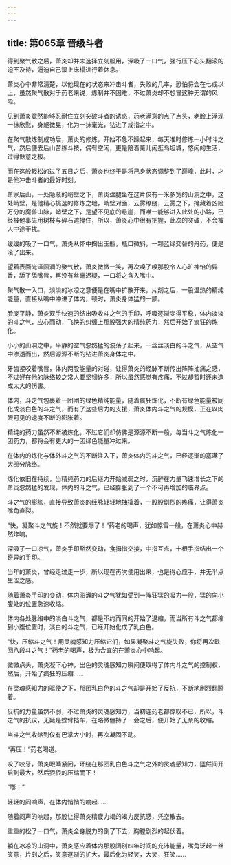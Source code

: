 ```yaml
---
---
---
```

title: 第065章 晋级斗者
---



得到聚气散之后，萧炎却并未选择立刻服用，深吸了一口气，强行压下心头翻滚的迫不及待，逼迫自己滚上床榻进行着休息。

萧炎心中非常清楚，以他现在的状态来冲击斗者，失败的几率，恐怕将会在七成以上，虽然聚气散对于药老来说，炼制并不困难，不过萧炎却不想冒这种无谓的风险。

见到萧炎竟然能够忍耐住立刻突破斗者的诱惑，药老满意的点了点头，老脸上浮现一抹欣慰，身躯微晃，化为一抹毫光，钻进了戒指之中。

在聚气散炼制成功后，萧炎的修炼，开始不急不躁起来，每天准时修炼一小时斗之气，然后便去后山苦练斗技，偶有空闲，更是陪着薰儿闲逛乌坦城，悠闲的生活，过得惬意之极。

而在这般轻松的过了五日之后，萧炎也终于是将己身状态调整到了巅峰，此时，才是他冲击斗者的最好时刻。

萧家后山，一处隐蔽的峭壁之下，萧炎盘腿坐在这片仅有一米多宽的山洞之中，这处峭壁，是他精心挑选的修炼之地，峭壁对面，云雾缭绕，云雾之下，掩藏着凶险万分的魔兽山脉，峭壁之下，是望不见底的悬崖，而唯一能够进入此处的小路，已经被他事先用树枝与碎石遮掩住，所以，萧炎心中很有把握，此次的突破，不会被人中途干扰。

缓缓的吸了一口气，萧炎从怀中掏出玉瓶，瓶口微斜，一颗蓝绿交替的丹药，便是滚了出来。

望着表面光泽圆润的聚气散，萧炎微微一笑，再次嗅了嗅那股令人心旷神怡的异香，舔了舔嘴唇，再没有丝毫迟疑，一口将之含入嘴中。

聚气散一入口，淡淡的冰凉之意便是在嘴中扩散开来，片刻之后，一股温热的精纯能量，直接从嘴中冲进了体内，顿时，萧炎身体猛的一颤。

脸庞平静，萧炎双手快速的结出吸收斗之气的手印，呼吸逐渐变得平稳，体内淡淡的斗之气，应心而动，飞快的纠缠上那股强大的精纯药力，然后开始了疯狂的炼化。

小小的山洞之中，平静的空气忽然猛的波荡了起来，一丝丝淡白的斗之气，从空气中渗透而出，然后源源不断的钻进萧炎身体之中。

牙齿紧咬着嘴唇，体内两股能量的对碰，让得萧炎的经脉不断传出阵阵抽痛之感，不过好在他的脉络较之常人要坚韧许多，所以虽然感觉有疼痛，不过却暂时还未造成太大的伤害。

体内，斗之气包裹着一团团的绿色精纯能量，随着疯狂炼化，不断有绿色能量被同化成淡白色的斗之气，而有了这些后力的支援，萧炎体内斗之气的规模，正在以肉眼可见的速度不断的膨胀着。

精纯的药力虽然不断被炼化，不过它们却仿佛是源源不断一般，每当斗之气炼化一团药力，都将会有更大的一团绿色能量冲过来。

在体内的炼化与体外斗之气的不断注入下，萧炎体内的斗之气，已经逐渐的塞满了大部分脉络。

炼化依旧在持续，当精纯药力的后继力开始减弱之时，沉醉在力量飞速增长之下的萧炎忽然猛的发现，体内的斗之气，已经膨胀到了一个不可再增加的临界点。

斗之气的膨胀，直接导致萧炎的经脉轻轻地抽搐着，一股股剧烈的疼痛，让得萧炎嘴角直裂。

“快，凝聚斗之气旋！不然就要爆了！”药老的喝声，犹如惊雷一般，在萧炎心中赫然炸响。

深吸了一口凉气，萧炎手印豁然变动，食拇指交接，中指互点，十根手指结出一个奇异的手印。

当年的萧炎，曾经走过走一步，所以现在再次使用出来，也是得心应手，并无半点生涩之感。

随着萧炎手印的变动，体内澎湃的斗之气犹如受到一阵狂猛的吸力一般，猛的向小腹处的位置急速收缩。

体内各处脉络中的淡白斗之气，都是不约而同的开始了退缩，而当所有斗之气都缩到小腹位置时，淡白的斗之气，已经开始化成了乳白色。

“快，压缩斗之气！用灵魂感知力压缩它们，如果凝聚斗之气旋失败，你将再次跌回八段斗之气！”药老的喝声，极为合宜的在萧炎心中响起。

微微点头，萧炎凝下心神，出色的灵魂感知力瞬间便取得了体内斗之气的控制权，然后，开始了疯狂的压缩……

在灵魂感知力的驱使之下，那团乳白色的斗之气却是开始了反抗，不断地剧烈翻腾着。

反抗的力量虽然不弱，不过萧炎的灵魂感知力，当初连药老都惊叹不已，所以，斗之气的抗议，无疑是螳臂挡车，在略微僵持了一会之后，便开始了无奈的收缩。

当斗之气收缩到仅有巴掌大小时，再次凝固不动。

“再压！”药老喝道。

咬了咬牙，萧炎眼睛紧闭，环绕在那团乳白色斗之气之外的灵魂感知力，猛然间开启到最大，然后狠狠的压缩而下！

“嘭！”

轻轻的闷响声，在体内悄悄的响起……

随着闷声的响起，那股让得萧炎精疲力竭的竭力反抗感，凭空散去。

重重的松了一口气，萧炎全身脱力的倒了下去，胸膛剧烈的起伏着。

躺在冰凉的山洞中，萧炎感应着体内那股阔别四年时间的充沛能量，嘴角泛起一丝笑意，片刻之后，笑意逐渐的扩大，最后化为轻笑，大笑，狂笑……